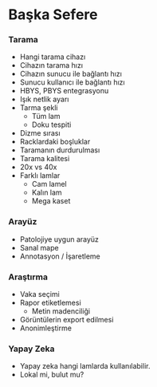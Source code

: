 # Başka Sefere {.smaller}

::: {.panel-tabset}

### Tarama

- Hangi tarama cihazı
- Cihazın tarama hızı
- Cihazın sunucu ile bağlantı hızı
- Sunucu kullanıcı ile bağlantı hızı
- HBYS, PBYS entegrasyonu
- Işık netlik ayarı
- Tarma şekli
  - Tüm lam
  - Doku tespiti
- Dizme sırası
- Racklardaki boşluklar
- Taramanın durdurulması
- Tarama kalitesi
- 20x vs 40x
- Farklı lamlar
  - Cam lamel
  - Kalın lam
  - Mega kaset

### Arayüz
- Patolojiye uygun arayüz
- Sanal mape
- Annotasyon / İşaretleme

### Araştırma
- Vaka seçimi
- Rapor etiketlemesi
  - Metin madenciliği
- Görüntülerin export edilmesi
- Anonimleştirme

### Yapay Zeka
- Yapay zeka hangi lamlarda kullanılabilir.
- Lokal mi, bulut mu?


:::


